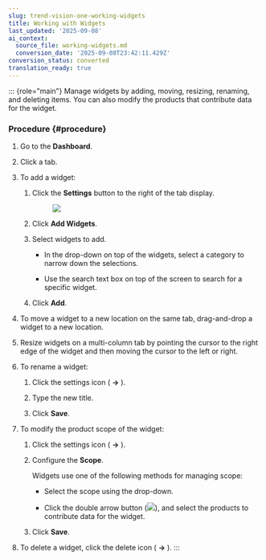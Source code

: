 ```yaml
---
slug: trend-vision-one-working-widgets
title: Working with Widgets
last_updated: '2025-09-08'
ai_context:
  source_file: working-widgets.md
  conversion_date: '2025-09-08T23:42:11.429Z'
conversion_status: converted
translation_ready: true
---
```


::: {role="main"}
Manage widgets by adding, moving, resizing, renaming, and deleting items. You can also modify the products that contribute data for the widget.

### Procedure {#procedure}

1.  Go to the **Dashboard**.

2.  Click a tab.

3.  To add a widget:

    1.  Click the **Settings** button to the right of the tab display.

        <figure>
        <img src="./images/dashboard_add_widget=GUID-F9E06D15-485B-4306-B762-4B5D1C3CEC17=1=en-us=Low.webp" />
        </figure>

    2.  Click **Add Widgets**.

    3.  Select widgets to add.

        - In the drop-down on top of the widgets, select a category to narrow down the selections.

        - Use the search text box on top of the screen to search for a specific widget.

    4.  Click **Add**.

4.  To move a widget to a new location on the same tab, drag-and-drop a widget to a new location.

5.  Resize widgets on a multi-column tab by pointing the cursor to the right edge of the widget and then moving the cursor to the left or right.

6.  To rename a widget:

    1.  Click the settings icon ( **→** ).

    2.  Type the new title.

    3.  Click **Save**.

7.  To modify the product scope of the widget:

    1.  Click the settings icon ( **→** ).

    2.  Configure the **Scope**.

        Widgets use one of the following methods for managing scope:

        - Select the scope using the drop-down.

        - Click the double arrow button (![](/images/widget_task_scope=GUID-A4EE4355-AF7F-4A11-BFAA-6F1B92DFAC9C=1=en-us=Low.webp)), and select the products to contribute data for the widget.

    3.  Click **Save**.

8.  To delete a widget, click the delete icon ( **→** ).
:::
